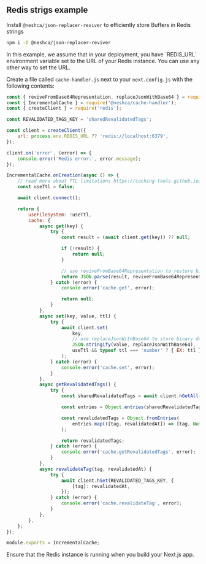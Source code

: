 
## Redis strigs example

Install `@neshca/json-replacer-reviver` to efficiently store Buffers in Redis strings

```sh npm2yarn copy
npm i -D @neshca/json-replacer-reviver
```

<Callout type="info">
    In this example, we assume that in your deployment, you have `REDIS_URL` environment variable set to the URL of your
    Redis instance. You can use any other way to set the URL.
</Callout>

Create a file called `cache-handler.js` next to your `next.config.js` with the following contents:

```js filename="cache-handler.js" copy
const { reviveFromBase64Representation, replaceJsonWithBase64 } = require('@neshca/json-replacer-reviver');
const { IncrementalCache } = require('@neshca/cache-handler');
const { createClient } = require('redis');

const REVALIDATED_TAGS_KEY = 'sharedRevalidatedTags';

const client = createClient({
    url: process.env.REDIS_URL ?? 'redis://localhost:6379',
});

client.on('error', (error) => {
    console.error('Redis error:', error.message);
});

IncrementalCache.onCreation(async () => {
    // read more about TTL limitations https://caching-tools.github.io/next-shared-cache/configuration/ttl
    const useTtl = false;

    await client.connect();

    return {
        useFileSystem: !useTtl,
        cache: {
            async get(key) {
                try {
                    const result = (await client.get(key)) ?? null;

                    if (!result) {
                        return null;
                    }

                    // use reviveFromBase64Representation to restore binary data from Base64
                    return JSON.parse(result, reviveFromBase64Representation);
                } catch (error) {
                    console.error('cache.get', error);

                    return null;
                }
            },
            async set(key, value, ttl) {
                try {
                    await client.set(
                        key,
                        // use replaceJsonWithBase64 to store binary data in Base64 and save space
                        JSON.stringify(value, replaceJsonWithBase64),
                        useTtl && typeof ttl === 'number' ? { EX: ttl } : undefined,
                    );
                } catch (error) {
                    console.error('cache.set', error);
                }
            },
            async getRevalidatedTags() {
                try {
                    const sharedRevalidatedTags = await client.hGetAll(REVALIDATED_TAGS_KEY);

                    const entries = Object.entries(sharedRevalidatedTags);

                    const revalidatedTags = Object.fromEntries(
                        entries.map(([tag, revalidatedAt]) => [tag, Number(revalidatedAt)]),
                    );

                    return revalidatedTags;
                } catch (error) {
                    console.error('cache.getRevalidatedTags', error);
                }
            },
            async revalidateTag(tag, revalidatedAt) {
                try {
                    await client.hSet(REVALIDATED_TAGS_KEY, {
                        [tag]: revalidatedAt,
                    });
                } catch (error) {
                    console.error('cache.revalidateTag', error);
                }
            },
        },
    };
});

module.exports = IncrementalCache;
```

<Callout type="info">Ensure that the Redis instance is running when you build your Next.js app.</Callout>
